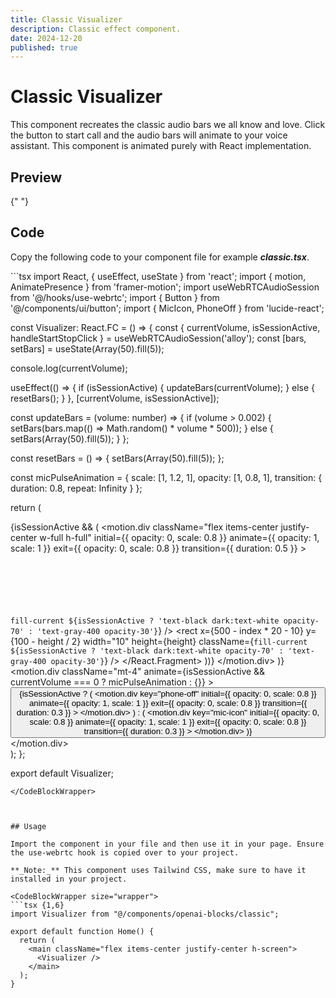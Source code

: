 ```yaml
---
title: Classic Visualizer
description: Classic effect component.
date: 2024-12-20
published: true
---
```


# Classic Visualizer

This component recreates the classic audio bars we all know and love. Click the button to start call and the audio bars will animate to your voice assistant. This component is animated purely with React implementation.

## Preview

<ComponentPreview name="classic" />{" "}

## Code

Copy the following code to your component file for example **_classic.tsx_**.

<CodeBlockWrapper size="wrapper">
```tsx
import React, { useEffect, useState } from 'react';
import { motion, AnimatePresence } from 'framer-motion';
import useWebRTCAudioSession from '@/hooks/use-webrtc';
import { Button } from '@/components/ui/button';
import { MicIcon, PhoneOff } from 'lucide-react';

const Visualizer: React.FC = () => {
  const { currentVolume, isSessionActive, handleStartStopClick } = useWebRTCAudioSession('alloy');
  const [bars, setBars] = useState(Array(50).fill(5));

  console.log(currentVolume);

  useEffect(() => {
    if (isSessionActive) {
      updateBars(currentVolume);
    } else {
      resetBars();
    }
  }, [currentVolume, isSessionActive]);

  const updateBars = (volume: number) => {
    if (volume > 0.002) {
      setBars(bars.map(() => Math.random() * volume * 500));
    } else {
      setBars(Array(50).fill(5));
    }
  };

  const resetBars = () => {
    setBars(Array(50).fill(5));
  };

  const micPulseAnimation = {
    scale: [1, 1.2, 1],
    opacity: [1, 0.8, 1],
    transition: { duration: 0.8, repeat: Infinity }
  };

  return (
    <div className="flex flex-col items-center justify-center p-6 rounded">
      <AnimatePresence>
        {isSessionActive && (
          <motion.div
            className="flex items-center justify-center w-full h-full"
            initial={{ opacity: 0, scale: 0.8 }}
            animate={{ opacity: 1, scale: 1 }}
            exit={{ opacity: 0, scale: 0.8 }}
            transition={{ duration: 0.5 }}
          >
            <svg width="100%" height="100%" viewBox="0 0 1000 200" preserveAspectRatio="xMidYMid meet">
              {bars.map((height, index) => (
                <React.Fragment key={index}>
                  <rect
                    x={500 + index * 20 - 490}
                    y={100 - height / 2}
                    width="10"
                    height={height}
                    className={`fill-current ${isSessionActive ? 'text-black dark:text-white opacity-70' : 'text-gray-400 opacity-30'}`}
                  />
                  <rect
                    x={500 - index * 20 - 10}
                    y={100 - height / 2}
                    width="10"
                    height={height}
                    className={`fill-current ${isSessionActive ? 'text-black dark:text-white opacity-70' : 'text-gray-400 opacity-30'}`}
                  />
                </React.Fragment>
              ))}
            </svg>
          </motion.div>
        )}
      </AnimatePresence>
      <motion.div
        className="mt-4"
        animate={isSessionActive && currentVolume === 0 ? micPulseAnimation : {}}
      >
        <Button onClick={handleStartStopClick} className="flex items-center justify-center w-12 h-12 rounded-full shadow-lg">
          <AnimatePresence>
            {isSessionActive ? (
              <motion.div
                key="phone-off"
                initial={{ opacity: 0, scale: 0.8 }}
                animate={{ opacity: 1, scale: 1 }}
                exit={{ opacity: 0, scale: 0.8 }}
                transition={{ duration: 0.3 }}
              >
                <PhoneOff size={24} />
              </motion.div>
            ) : (
              <motion.div
                key="mic-icon"
                initial={{ opacity: 0, scale: 0.8 }}
                animate={{ opacity: 1, scale: 1 }}
                exit={{ opacity: 0, scale: 0.8 }}
                transition={{ duration: 0.3 }}
              >
                <MicIcon size={24} />
              </motion.div>
            )}
          </AnimatePresence>
        </Button>
      </motion.div>
    </div>
  );
};

export default Visualizer;
```
</CodeBlockWrapper>



## Usage

Import the component in your file and then use it in your page. Ensure the use-webrtc hook is copied over to your project.

**_Note:_** This component uses Tailwind CSS, make sure to have it installed in your project.

<CodeBlockWrapper size="wrapper">
```tsx {1,6}
import Visualizer from "@/components/openai-blocks/classic";

export default function Home() {
  return (
    <main className="flex items-center justify-center h-screen">
      <Visualizer />
    </main>
  );
}
````

</CodeBlockWrapper>
